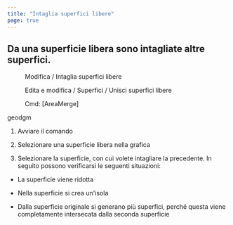 ```yaml
---
title: "Intaglia superfici libere"
page: true
---
```

## Da una superficie libera sono intagliate altre superfici.
<GeoMapper> <Menu>Modifica / Intaglia superfici libere</Menu> </GeoMapper>
<GeoDesigner> <Menu>Edita e modifica / Superfici / Unisci superfici libere</Menu> 
 <Menu> Cmd: [AreaMerge] </Menu> 

 <Placeholder>geodgm</Placeholder> </GeoDesigner>

1. Avviare il comando

2. Selezionare una superficie libera nella grafica

3. Selezionare la superficie, con cui volete intagliare la precedente. In seguito possono verificarsi le seguenti situazioni:

-  La superficie viene ridotta

-  Nella superficie si crea un&#39;isola

-  Dalla superficie originale si generano pi&#249; superfici, perch&#233; questa viene completamente intersecata dalla seconda superficie






